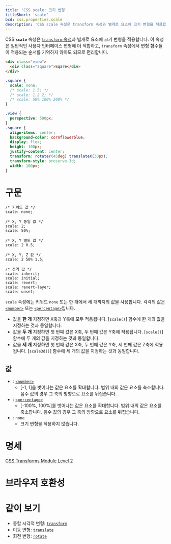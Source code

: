 ```yaml
---
title: 'CSS scale: 크기 변형'
titleShort: 'scale'
bcd: css.properties.scale
description: 'CSS scale 속성은 transform 속성과 별개로 요소에 크기 변형을 적용합니다.'
---
```


CSS **`scale`** 속성은 [`transform` 속성][`transform`]과 별개로 요소에 크기 변형을 적용합니다. 이 속성은 일반적인 사용자 인터페이스 변형에 더 적합하고, `transform` 속성에서 변형 함수들이 적용되는 순서를 기억하지 않아도 되므로 편리합니다.

```html hidden name=demo
<div class="view">
  <div class="square">Sqare</div>
</div>
```

```css hidden name=demo
.square {
  scale: none;
  /* scale: 1.5; */
  /* scale: 1.2 2; */
  /* scale: 50% 100% 200% */
}
```

```css hidden name=demo filename=style
.view {
  perspective: 500px;
}
.square {
  align-items: center;
  background-color: cornflowerblue;
  display: flex;
  height: 100px;
  justify-content: center;
  transform: rotateY(45deg) translateX(30px);
  transform-style: preserve-3d;
  width: 100px;
}
```

<LiveExample height={200} lang="css" name="demo" />

# 구문

```css-prop
/* 키워드 값 */
scale: none;

/* X, Y 동일 값 */
scale: 2;
scale: 50%;

/* X, Y 별도 값 */
scale: 2 0.5;

/* X, Y, Z 값 */
scale: 2 50% 1.5;

/* 전역 값 */
scale: inherit;
scale: initial;
scale: revert;
scale: revert-layer;
scale: unset;
```

`scale` 속성에는 키워드 `none` 또는 한 개에서 세 개까지의 값을 사용합니다. 각각의 값은 [`<number>`] 또는 [`<percentage>`]입니다.

- 값을 **한 개** 지정하면 X축과 Y축에 모두 적용됩니다. [`scale()`] 함수에 한 개의 값을 지정하는 것과 동일합니다.
- 값을 **두 개** 지정하면 첫 번째 값은 X축, 두 번째 값은 Y축에 적용됩니다. [`scale()`] 함수에 두 개의 값을 지정하는 것과 동일합니다.
- 값을 **세 개** 지정하면 첫 번째 값은 X축, 두 번째 값은 Y축, 세 번째 값은 Z축에 적용됩니다. [`scale3d()`] 함수에 세 개의 값을 지정하는 것과 동일합니다.

## 값

- : [`<number>`]
  - [-1, 1]을 벗어나는 값은 요소를 확대합니다. 범위 내의 값은 요소를 축소합니다. 음수 값의 경우 그 축의 방향으로 요소를 뒤집습니다.
- : [`<percentage>`]
  - [-100%, 100%]를 벗어나는 값은 요소를 확대합니다. 범위 내의 값은 요소를 축소합니다. 음수 값의 경우 그 축의 방향으로 요소를 뒤집습니다.
- : `none`
  - 크기 변형을 적용하지 않습니다.

# 명세

[CSS Transforms Module Level 2](https://drafts.csswg.org/css-transforms-2/#individual-transforms)

# 브라우저 호환성

<BrowserCompat data={props.bcd} />

# 같이 보기

- 종합 시각적 변형: [`transform`]
- 이동 변형: [`translate`]
- 회전 변형: [`rotate`]

[`<number>`]: ./number
[`<percentage>`]: ./percentage
[`rotate`]: ./rotate
[`transform`]: ./transform
[`translate`]: ./translate
[`translate()`]: https://developer.mozilla.org/ko/docs/Web/CSS/transform-function/translate
[`translate3d()`]: https://developer.mozilla.org/ko/docs/Web/CSS/transform-function/translate3d
